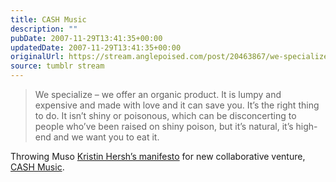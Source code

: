 ```yaml
---
title: CASH Music
description: ""
pubDate: 2007-11-29T13:41:35+00:00
updatedDate: 2007-11-29T13:41:35+00:00
originalUrl: https://stream.anglepoised.com/post/20463867/we-specialize-we-offer-an-organic-product-it-is
source: tumblr stream
---
```


> We specialize &ndash; we offer an organic product. It is lumpy and expensive and made with love and it can save you. It&rsquo;s the right thing to do. It isn&rsquo;t shiny or poisonous, which can be disconcerting to people who&rsquo;ve been raised on shiny poison, but it&rsquo;s natural, it&rsquo;s high-end and we want you to eat it.

Throwing Muso <a href="http://kristinhersh.cashmusic.org/features.php">Kristin Hersh&rsquo;s manifesto</a> for new collaborative venture, <a href="http://kristinhersh.cashmusic.org/">CASH Music</a>.
